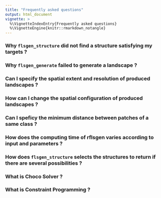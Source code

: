 ```yaml
---
title: "Frequently asked questions"
output: html_document
vignette: >
  %\VignetteIndexEntry{Frequently asked questions}
  %\VignetteEngine{knitr::rmarkdown_notangle}
---
```


### Why `flsgen_structure` did not find a structure satisfying my targets ?

### Why `flsgen_generate` failed to generate a landscape ?

### Can I specify the spatial extent and resolution of produced landscapes ?

### How can I change the spatial configuration of produced landscapes ?

### Can I speficy the minimum distance between patches of a same class ?

### How does the computing time of rflsgen varies according to input and parameters ?

### How does `flsgen_structure` selects the structures to return if there are several possibilities ?

### What is Choco Solver ?

### What is Constraint Programming ?
